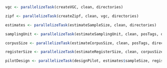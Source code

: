 
```r
vgc <- parallelizeTask(createVGC, clean, directories)
```

```r
zipf <- parallelizeTask(createZipf, clean, vgc, directories)   
```

```r
estimates <- parallelizeTask(estimateSampleSize, clean, directories)       
```

```r
samplingUnit <- parallelizeTask(estimateSamplingUnit, clean, posTags, directories)   
```

```r
corpusSize <- parallelizeTask(estimateCorpusSize, clean, posTags, directories)   
```

```r
registerSize <- parallelizeTask(estimateRegisterSize, clean, corpusSize, samplingUnit, posTags, directories)   
```

```r
pilotDesign <- parallelizeTask(designPilot, estimates$sampleSize, registerSize, samplingUnit, cleanDataAnalysis)  
```
